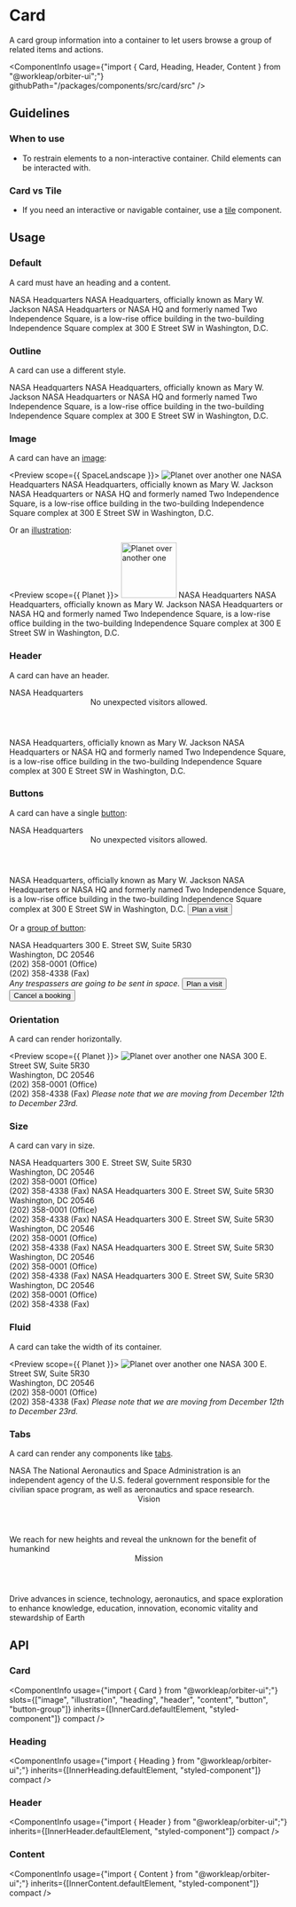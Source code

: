 
<Meta
    title="Components/Card"
    id="card"
/>

# Card

<Tagline>A card group information into a container to let users browse a group of related items and actions.</Tagline>

<ComponentInfo
    usage={"import { Card, Heading, Header, Content } from \"@workleap/orbiter-ui\";"}
    githubPath="/packages/components/src/card/src"
/>

## Guidelines

### When to use

- To restrain elements to a non-interactive container. Child elements can be interacted with.

### Card vs Tile

- If you need an interactive or navigable container, use a [tile](?path=/story/tile--default-story) component.

## Usage

### Default

A card must have an heading and a content.

<Preview>
    <Story name="default">
        <Card>
            <Heading>NASA Headquarters</Heading>
            <Content>
                <Paragraph>NASA Headquarters, officially known as Mary W. Jackson NASA Headquarters or NASA HQ and formerly named Two Independence Square, is a low-rise office building in the two-building Independence Square complex at 300 E Street SW in Washington, D.C.</Paragraph>
            </Content>
        </Card>
    </Story>
</Preview>

### Outline

A card can use a different style.

<Preview>
    <Story name="outline">
        <Card variant="outline">
            <Heading>NASA Headquarters</Heading>
            <Content>
                <Paragraph>NASA Headquarters, officially known as Mary W. Jackson NASA Headquarters or NASA HQ and formerly named Two Independence Square, is a low-rise office building in the two-building Independence Square complex at 300 E Street SW in Washington, D.C.</Paragraph>
            </Content>
        </Card>
    </Story>
</Preview>

### Image

A card can have an [image](?path=/story/chromatic-image--default):

<Preview scope={{ SpaceLandscape }}>
    <Story name="image">
        <Card>
            <Image src={SpaceLandscape} alt="Planet over another one" />
            <Heading>NASA Headquarters</Heading>
            <Content>
                <Paragraph>NASA Headquarters, officially known as Mary W. Jackson NASA Headquarters or NASA HQ and formerly named Two Independence Square, is a low-rise office building in the two-building Independence Square complex at 300 E Street SW in Washington, D.C.</Paragraph>
            </Content>
        </Card>
    </Story>
</Preview>

Or an [illustration](?path=/docs/illustration--horizontal):

<Preview scope={{ Planet }}>
    <Story name="illustration">
        <Card >
            <Illustration backgroundColor="alias-accent-light">
                <Image src={Planet} alt="Planet over another one" width="100px" />
            </Illustration>
            <Heading>NASA Headquarters</Heading>
            <Content>
                <Paragraph>NASA Headquarters, officially known as Mary W. Jackson NASA Headquarters or NASA HQ and formerly named Two Independence Square, is a low-rise office building in the two-building Independence Square complex at 300 E Street SW in Washington, D.C.</Paragraph>
            </Content>
        </Card>
    </Story>
</Preview>

### Header

A card can have an header.

<Preview>
    <Story name="header">
        <Card>
            <Heading>NASA Headquarters</Heading>
            <Header>No unexpected visitors allowed.</Header>
            <Content>
                <Paragraph>NASA Headquarters, officially known as Mary W. Jackson NASA Headquarters or NASA HQ and formerly named Two Independence Square, is a low-rise office building in the two-building Independence Square complex at 300 E Street SW in Washington, D.C.</Paragraph>
            </Content>
        </Card>
    </Story>
</Preview>

### Buttons

A card can have a single [button](?path=/docs/button--default-story):

<Preview>
    <Story name="button">
        <Card>
            <Heading>NASA Headquarters</Heading>
            <Header>No unexpected visitors allowed.</Header>
            <Content>
                <Paragraph>NASA Headquarters, officially known as Mary W. Jackson NASA Headquarters or NASA HQ and formerly named Two Independence Square, is a low-rise office building in the two-building Independence Square complex at 300 E Street SW in Washington, D.C.</Paragraph>
            </Content>
            <Button variant="secondary">Plan a visit</Button>
        </Card>
    </Story>
</Preview>

Or a [group of button](?path=/docs/button--default-story#button-group):

<Preview>
    <Story name="buttons">
        <Card>
            <Heading>NASA Headquarters</Heading>
            <Content>
                <Paragraph>
                    300 E. Street SW, Suite 5R30<br/>
                    Washington, DC 20546<br/>
                    (202) 358-0001 (Office)<br/>
                    (202) 358-4338 (Fax)<br/>
                </Paragraph>
                <Paragraph>
                    <em>Any trespassers are going to be sent in space.</em>
                </Paragraph>
            </Content>
            <ButtonGroup>
                <Button variant="secondary">Plan a visit</Button>
                <Button variant="secondary">Cancel a booking</Button>
            </ButtonGroup>
        </Card>
    </Story>
</Preview>

### Orientation

A card can render horizontally.

<Preview scope={{ Planet }}>
    <Story name="orientation">
        <Card orientation="horizontal">
            <Illustration backgroundColor="alias-accent-light">
                <Image src={Planet} alt="Planet over another one" />
            </Illustration>
            <Heading>NASA</Heading>
            <Content>
                <Paragraph>
                    300 E. Street SW, Suite 5R30<br/>
                    Washington, DC 20546<br/>
                    (202) 358-0001 (Office)<br/>
                    (202) 358-4338 (Fax)
                </Paragraph>
                <Paragraph>
                    <em>Please note that we are moving from December 12th to December 23rd.</em>
                </Paragraph>
            </Content>
        </Card>
    </Story>
</Preview>

### Size

A card can vary in size.

<Preview>
    <Story name="size">
        <Stack>
            <Inline>
                <Card size="xs">
                    <Heading>NASA Headquarters</Heading>
                    <Content>
                        300 E. Street SW, Suite 5R30<br/>
                        Washington, DC 20546<br/>
                        (202) 358-0001 (Office)<br/>
                        (202) 358-4338 (Fax)
                    </Content>
                </Card>
                <Card size="sm">
                    <Heading>NASA Headquarters</Heading>
                    <Content>
                        300 E. Street SW, Suite 5R30<br/>
                        Washington, DC 20546<br/>
                        (202) 358-0001 (Office)<br/>
                        (202) 358-4338 (Fax)
                    </Content>
                </Card>
                <Card>
                    <Heading>NASA Headquarters</Heading>
                    <Content>
                        300 E. Street SW, Suite 5R30<br/>
                        Washington, DC 20546<br/>
                        (202) 358-0001 (Office)<br/>
                        (202) 358-4338 (Fax)
                    </Content>
                </Card>
            </Inline>
            <Inline>
                <Card size="lg">
                    <Heading>NASA Headquarters</Heading>
                    <Content>
                        300 E. Street SW, Suite 5R30<br/>
                        Washington, DC 20546<br/>
                        (202) 358-0001 (Office)<br/>
                        (202) 358-4338 (Fax)
                    </Content>
                </Card>
                <Card size="xl">
                    <Heading>NASA Headquarters</Heading>
                    <Content>
                        300 E. Street SW, Suite 5R30<br/>
                        Washington, DC 20546<br/>
                        (202) 358-0001 (Office)<br/>
                        (202) 358-4338 (Fax)
                    </Content>
                </Card>
            </Inline>
        </Stack>
    </Story>
</Preview>

### Fluid

A card can take the width of its container.

<Preview scope={{ Planet }}>
    <Story name="fluid">
        <Card fluid orientation="horizontal">
            <Illustration backgroundColor="alias-accent-light" width={13}>
                <Image src={Planet} alt="Planet over another one" />
            </Illustration>
            <Heading>NASA</Heading>
            <Content>
                <Paragraph>
                    300 E. Street SW, Suite 5R30<br/>
                    Washington, DC 20546<br/>
                    (202) 358-0001 (Office)<br/>
                    (202) 358-4338 (Fax)
                </Paragraph>
                <Paragraph>
                    <em>Please note that we are moving from December 12th to December 23rd.</em>
                </Paragraph>
            </Content>
        </Card>
    </Story>
</Preview>

### Tabs

A card can render any components like [tabs](?path=/story/tabs--default-story).

<Preview>
    <Story name="tabs">
        <Card>
            <Heading>NASA</Heading>
            <Content>
                <Paragraph>The National Aeronautics and Space Administration is an independent agency of the U.S. federal government responsible for the civilian space program, as well as aeronautics and space research.</Paragraph>
                <Tabs aria-label="NASA">
                    <Item key="vision">
                        <Header>Vision</Header>
                        <Content>We reach for new heights and reveal the unknown for the benefit of humankind</Content>
                    </Item>
                    <Item key="mission">
                        <Header>Mission</Header>
                        <Content>Drive advances in science, technology, aeronautics, and space exploration to enhance knowledge, education, innovation, economic vitality and stewardship of Earth</Content>
                    </Item>
                </Tabs>
            </Content>
        </Card>
    </Story>
</Preview>

## API

### Card

<ComponentInfo
    usage={"import { Card } from \"@workleap/orbiter-ui\";"}
    slots={["image", "illustration", "heading", "header", "content", "button", "button-group"]}
    inherits={[InnerCard.defaultElement, "styled-component"]}
    compact
/>

<ArgsTable of={InnerCard} sort="alpha" />

### Heading

<ComponentInfo
    usage={"import { Heading } from \"@workleap/orbiter-ui\";"}
    inherits={[InnerHeading.defaultElement, "styled-component"]}
    compact
/>

<ArgsTable of={InnerHeading} sort="alpha" />

### Header

<ComponentInfo
    usage={"import { Header } from \"@workleap/orbiter-ui\";"}
    inherits={[InnerHeader.defaultElement, "styled-component"]}
    compact
/>

<ArgsTable of={InnerHeader} sort="alpha" />

### Content

<ComponentInfo
    usage={"import { Content } from \"@workleap/orbiter-ui\";"}
    inherits={[InnerContent.defaultElement, "styled-component"]}
    compact
/>

<ArgsTable of={InnerContent} sort="alpha" />
